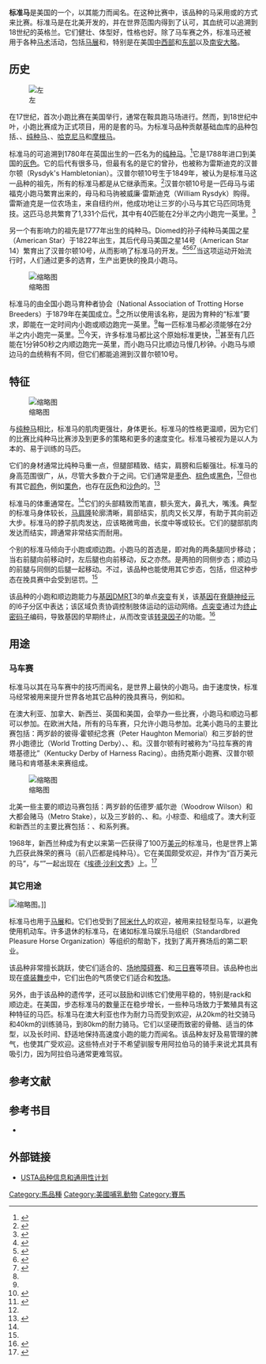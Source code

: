 {{Infobox horse breed
| name = 标准马
| image = Meaulnes du Corta.jpg
| image_caption = 标准马最为知名的是作为马车赛品种。
| features = 肌肉发达，身体较长，比纯种马略重，四肢结实，肩膀和后躯有力；能以比赛的速度小跑或顺边跑。
| altname = 小跑马<br />顺边马
| nickname = STB
| country = 美国
| group1 = 美国小跑马协会（United States Trotting Association）
| std1 = http://www.ustrotting.com
| note=
}}

'''标准马'''是美国的一个{{Link-en|马的品种|Horse breed|马种}}，以其{{Link-en|马车赛|Harness racing}}能力而闻名。在这种比赛中，该品种的马采用{{Link-en|小跑|Trot}}或{{Link-en|马的步态#顺边跑|Horse gait#Pace|顺边跑}}的方式来比赛。标准马是在北美开发的，并在世界范围内得到了认可，其血统可以追溯到18世纪的英格兰。它们健壮、体型好，性格也好。除了马车赛之外，标准马还被用于各种[[马术|马术]]活动，包括[[马展|马展]]和{{Link-en|休闲骑马|Pleasure riding}}，特别是在美国[[美国中西部|中西部]]和[[美国东部|东部]]以及[[南安大略|南安大略]]。

== 历史 ==

[[File:Hambletonian10.jpg|左]]

在17世纪，首次小跑比赛在美国举行，通常在鞍具跑马场进行。然而，到18世纪中叶，小跑比赛成为正式项目，用的是套{{Link-en|挽具|Horse harness}}的马。为标准马品种贡献基础血库的品种包括{{Link-en|纳拉甘西特顺边马|Narragansett Pacer}}、{{Link-en|加拿大马|Canadian horse}}、[[纯种马|纯种马]]、{{Link-en|诺福克小跑马|Norfolk Trotter}}、[[哈克尼马|哈克尼马]]和[[摩根马|摩根马]]。

标准马的{{Link-en|基础血统|Foundation stock}}可追溯到1780年在英国出生的一匹名为{{Link-en|信使 (马)|Messenger (horse)|信使}}的[[纯种马|纯种马]]。<ref name="IMH">{{Cite web | title=Standardbred | trans-title=标准马 | url=http://www.imh.org/exhibits/online/standardbred | accessdate=2014-06-24 | publisher=International Museum of the Horse | language=en | archive-date=2021-03-10 | archive-url=https://web.archive.org/web/20210310061720/http://imh.org/exhibits/online/standardbred | dead-url=no }}</ref>它是1788年进口到美国的[[灰色_(马)|灰色]]{{Link-en|种公马|Stallion}}。它的后代有很多{{Link-en|纯种马赛|Thoroughbred racing|平地赛}}马，但最有名的是它的曾孙{{Link-en|汉普尔顿10号|Hambletonian 10}}，也被称为雷斯迪克的汉普尔顿（Rysdyk's Hambletonian）。汉普尔顿10号生于1849年，被认为是标准马这一品种的祖先，所有的标准马都是从它继承而来。<ref name="TBH">{{Cite web | title=Messenger | trans-title=信使 | url=http://www.tbheritage.com/Portraits/Messenger.html | accessdate=2014-06-24 | publisher=Thoroughbred Heritage | language=en | archive-date=2021-03-10 | archive-url=https://web.archive.org/web/20210310062751/http://www.tbheritage.com/Portraits/Messenger.html | dead-url=no }}</ref>汉普尔顿10号是一匹母马与诺福克小跑马繁育出来的，母马和马驹被威廉·雷斯迪克（William Rysdyk）购得。雷斯迪克是一位农场主，来自纽约州，他成功地让三岁的小马与其它马匹同场竞技。这匹马总共繁育了1,331个后代，其中有40匹能在2分半之内小跑完一英里。<ref name="Golden">{{Cite web | title=The Golden Age of the Trotting Horse | trans-title=小跑马的黄金时代 | url=http://www.imh.org/exhibits/online/golden-age-trotting-horse | accessdate=2014-06-24 | publisher=International Museum of the Horse | language=en | archive-date=2021-03-10 | archive-url=https://web.archive.org/web/20210310061735/http://imh.org/exhibits/online/golden-age-trotting-horse | dead-url=no }}</ref>

另一个有影响力的祖先是1777年出生的纯种马{{Link-en|Diomed}}。Diomed的孙子纯种马美国之星（American Star）于1822年出生，其后代母马美国之星14号（American Star 14）繁育出了汉普尔顿10号，从而影响了标准马的开发。<ref name="American Bloodstock">{{cite web | url=https://books.google.com/books?id=fYchAQAAMAAJ&pg=PA240&lpg=PA240&dq=%22american+star%22+horse+1822+stockholm&source=bl&ots=37fBT331WV&sig=ACfU3U1Vx4HGb-JzAIZfjMcMxeBvvrPOHw&hl=en&sa=X&ved=2ahUKEwi5tO6fu9rlAhUGX60KHSzMC2AQ6AEwBXoECAUQAQ#v=onepage&q=%22american%20star%22%20horse%201822%20stockholm&f=false | title=American Bloodstock | trans-title=美国血统 | language=en | access-date=2020-07-21 | archive-date=2021-03-10 | archive-url=https://web.archive.org/web/20210310061742/https://books.google.com/books?id=fYchAQAAMAAJ&pg=PA240&lpg=PA240&dq=%22american+star%22+horse+1822+stockholm&source=bl&ots=37fBT331WV&sig=ACfU3U1Vx4HGb-JzAIZfjMcMxeBvvrPOHw&hl=en&sa=X&ved=2ahUKEwi5tO6fu9rlAhUGX60KHSzMC2AQ6AEwBXoECAUQAQ#v=onepage&q=%22american%20star%22%20horse%201822%20stockholm&f=false | dead-url=no }}</ref><ref name="American Star">{{cite web | url=http://www.classicfamilies.net/HorseDetails.aspx?HorseID=10041700 | title=American Star | trans-title=美国之星 | language=en | access-date=2020-07-21 | archive-date=2020-07-21 | archive-url=https://web.archive.org/web/20200721150451/http://www.classicfamilies.net/HorseDetails.aspx?HorseID=10041700 | dead-url=yes }}</ref><ref name="Duroc">{{cite web | url=http://www.tbheritage.com/Portraits/Duroc.html | title=Duroc | trans-title=杜洛克 | language=en | access-date=2020-07-21 | archive-date=2021-02-24 | archive-url=https://web.archive.org/web/20210224153525/http://www.tbheritage.com/Portraits/Duroc.html | dead-url=no }}</ref><ref name="The Stars">{{cite web | url=https://classicfamilies.net/eBooks/2-AmericanBeginnings.pdf | title=The Stars | trans-title=明星 | language=en | access-date=2020-07-21 | archive-date=2021-03-08 | archive-url=https://web.archive.org/web/20210308011957/https://classicfamilies.net/eBooks/2-AmericanBeginnings.pdf | dead-url=yes }}</ref>当这项运动开始流行时，人们通过更多的选育，生产出更快的挽具小跑马。

[[File:Danpatch1.jpg|缩略图]]

标准马的{{Link-en|品种注册机构|Breed registry}}由全国小跑马育种者协会（National Association of Trotting Horse Breeders）于1879年在美国成立。<ref name="Golden" />之所以使用该名称，是因为育种的“标准”要求，即能在一定时间内小跑或顺边跑完一英里。<ref name="IMH" />每一匹标准马都必须能够在2分半之内小跑完一英里。<ref>{{cite web | url=http://www.thestallionplace.com/breed_info/standardbreds.htm | title=The Stallion Place | trans-title=种马场 | archiveurl=https://web.archive.org/web/20100613183631/http://www.thestallionplace.com/breed_info/standardbreds.htm | archivedate=2010-06-13 | accessdate=2010-02-08 | language=en}}</ref>今天，许多标准马都比这个原始标准更快，<ref>{{Cite web | title=A Day Trip For Sir Taurus | trans-title=金牛座爵士一日游 | url=http://www.standardbredcanada.ca/notices/6-19-14/day-trip-sir-taurus.html | accessdate=2014-06-24 | date=2014-06-19 | publisher=Standardbred Canada | language=en | archive-date=2021-03-10 | archive-url=https://web.archive.org/web/20210310061807/https://standardbredcanada.ca/notices/6-19-14/day-trip-sir-taurus.html | dead-url=no }}</ref>甚至有几匹能在1分钟50秒之内顺边跑完一英里，而小跑马只比顺边马慢几秒钟。小跑马与顺边马的血统稍有不同，但它们都能追溯到汉普尔顿10号。

== 特征 ==

[[File:Standardbred_Hunter.jpg|缩略图]]

与[[纯种马|纯种马]]相比，标准马的肌肉更强壮，身体更长。标准马的性格更温顺，因为它们的比赛比纯种马比赛涉及到更多的策略和更多的速度变化。标准马被视为是以人为本的、易于训练的马匹。

它们的身材通常比纯种马重一点，但腿部精致、结实，肩膀和后躯强壮。标准马的身高范围很广，从{{Convert | 14 | to | 17 | hands}}，尽管大多数介于{{Convert | 15 | to | 16 | hands}}之间。它们通常是[[枣色_(马)|枣色]]、[[棕色_(马)|棕色]]或[[黑色_(马)|黑色]]，<ref name="IMH" />但也有其它[[马匹毛色|颜色]]，例如[[栗色_(马)|栗色]]，也存在[[灰色_(马)|灰色]]和[[沙色_(马)|沙色]]的。<ref name="Lynghaug322">{{cite book | author=Lynghaug | title=Official Horse Breed Standards Guide | trans-title=官方马种标准指南 | page=322 | language=en}}</ref>

标准马的体重通常在{{Convert | 800 | to | 1000 | lb}}。<ref name="IMH" />它们的头部精致而笔直，额头宽大，鼻孔大，嘴浅。典型的标准马身体较长，[[马肩隆|马肩隆]]轮廓清晰，肩部结实，肌肉又长又厚，有助于其向前迈大步。标准马的脖子肌肉发达，应该略微弯曲，长度中等或较长。它们的腿部肌肉发达而结实，蹄通常非常结实而耐用。

个别的标准马倾向于小跑或顺边跑。小跑马的首选{{Link-en|马的步态|Horse gait|步态}}是{{Link-en|小跑|Trot}}，即对角的两条腿同步移动；当右前腿向前移动时，左后腿也向前移动，反之亦然。{{Link-en|马的步态#顺边跑|Horse gait#Pace|顺边跑}}是两拍的同侧步态；顺边马的前腿与同侧的后腿一起移动。不过，该品种也能使用其它步态，包括{{Link-en|半跑和快跑|Canter and gallop|半跑}}，但这种步态在挽具赛中会受到惩罚。<ref name="IMH" />

该品种的小跑和顺边跑能力与[[基因|基因]]DMRT3的单点[[突变|突变]]有关，该[[基因|基因]]在[[脊髓|脊髓]][[神经元|神经元]]的I6子分区中表达；该区域负责协调控制肢体运动的运动网络。[[点突变|点突变]]通过为[[终止密码子|终止密码子]]编码，导致基因的早期终止，从而改变该[[转录因子|转录因子]]的功能。<ref name="Nature">{{Cite journal | title=Mutations in DMRT3 affect locomotion in horses and spinal circuit function in mice | trans-title=DMRT3中的突变影响马的运动和小鼠的脊髓回路功能 | last=Andersson | first=Lisa | last2=Larhammar | date=2012-08-29 | journal=[[Nature|Nature]] | issue=7413 | doi=10.1038/nature11399 | volume=488 | pages=642–646 | pmc=3523687 | pmid=22932389 | language=en}}</ref>

== 用途 ==

=== 马车赛 ===

标准马以其在马车赛中的技巧而闻名，是世界上最快的小跑马。由于速度快，标准马经常被用来提升世界各地其它品种的挽具赛马，例如{{Link-en|奥尔洛夫小跑马|Orlov Trotter}}和{{Link-en|法国小跑马|French Trotter}}。

在澳大利亚、加拿大、新西兰、英国和美国，会举办一些比赛，小跑马和顺边马都可以参加。在欧洲大陆，所有的马车赛，只允许小跑马参加。北美小跑马的主要比赛包括：两岁龄的彼得·霍顿纪念赛（Peter Haughton Memorial）和三岁龄的世界小跑德比（World Trotting Derby）、{{Link-en|扬克斯小跑赛|Yonkers Trot}}、{{Link-en|汉普尔顿赌马|Hambletonian Stakes}}和{{Link-en|肯塔基未来赛|Kentucky Futurity}}。汉普尔顿有时被称为“马拉车赛的肯塔基德比”（Kentucky Derby of Harness Racing）。{{Link-en|小跑马拉车赛三皇冠|Triple Crown of Harness Racing for Trotters|小跑三皇冠}}由扬克斯小跑赛、汉普尔顿赌马和肯塔基未来赛组成。

[[File:Lancaster_County_Amish_03.jpg|缩略图]]

北美一些主要的顺边马赛包括：两岁龄的伍德罗·威尔逊（Woodrow Wilson）和大都会赌马（Metro Stake），以及三岁龄的{{Link-en|小棕壶 (马赛)|Little Brown Jug (horse race)|小棕壶}}、{{Link-en|草原地顺边赛|Meadowlands Pace}}、{{Link-en|北美杯|North America Cup}}和{{Link-en|阿迪奥斯顺边赛|Adios Pace}}。小棕壶、{{Link-en|信使赌马|Messenger Stakes}}和{{Link-en|凯恩顺边赛|Cane Pace}}组成了{{Link-en|顺边马车赛三皇冠|Triple Crown of Harness Racing for Pacers|顺边三皇冠}}。澳大利亚和新西兰的主要比赛包括：{{Link-en|新西兰小跑杯|New Zealand Trotting Cup}}、{{Link-en|奇迹英里顺边赛|Miracle Mile Pace}}和{{Link-en|自治领际|Inter Dominion}}系列赛。

1968年，新西兰种{{Link-en|卡迪根湾 (马)|Cardigan Bay (horse)|卡迪根湾}}成为有史以来第一匹获得了100万[[美元|美元]]的标准马，也是世界上第九匹获此殊荣的赛马（前八匹都是纯种马）。它在美国颇受欢迎，并作为“百万美元的马”，与“{{Link-en|斯坦利舞蹈家|Stanley Dancer}}”一起出现在《[[埃德·沙利文秀|埃德·沙利文秀]]》上。<ref>{{Cite web | title=Inter Dominion – A Brief History | trans-title=自治领际–简史 | url=http://www.harness.org.au/inter/history.htm | accessdate=2014-06-24 | publisher=Harness.org.au | language=en | archive-date=2017-02-25 | archive-url=https://web.archive.org/web/20170225131846/http://www.harness.org.au/inter/history.htm | dead-url=no }}</ref>

=== 其它用途 ===

[[File:Standardbred.png|缩略图]]。]]

标准马也用于[[马展|马展]]和{{Link-en|休闲骑马|Pleasure riding}}。它们也受到了[[阿米什人|阿米什人]]的欢迎，被用来拉轻型马车，以避免使用机动车。许多退休的标准马，在诸如标准马娱乐马组织（Standardbred Pleasure Horse Organization）等组织的帮助下，找到了离开赛场后的第二职业。

该品种非常擅长跳跃，使它们适合{{Link-en|运动马|Sport horse}}的{{Link-en|狩猎座位|Hunt seat}}、[[场地障碍赛|场地障碍赛]]、{{Link-en|猎人表演|Show hunter}}和[[三日赛|三日赛]]等项目。该品种也出现在[[盛装舞步|盛装舞步]]中，它们出色的气质使它们适合{{Link-en|小道骑行|Trail riding}}和[[牧场|牧场]]。

另外，由于该品种的遗传学，还可以鼓励和训练它们使用平稳的{{Link-en|缓行步态|Ambling gait}}，特别是rack和顺边走。在美国，步态标准马的数量正在稳步增长，一些种马场致力于繁殖具有这种特征的马匹。标准马在澳大利亚也作为耐力马而受到欢迎，从20km的社交骑马和40km的训练骑马，到80km的耐力骑马。它们以坚硬而致密的骨骼、适当的体型，以及长时间、舒适地保持高速度小跑的能力而闻名。该品种友好及易管理的脾气，也使其广受欢迎。这些特点对于不希望驯服专用阿拉伯马的骑手来说尤其具有吸引力，因为阿拉伯马通常更难驾驭。

== 参考文献 ==

{{Reflist | 30em}}

== 参考书目 ==

* {{Cite book | last=Lynghaug | first=Fran | title=The Official Horse Breeds Standards Book: The Complete Guide to the Standards of all North American Equine Breed Associations | url=https://archive.org/details/officialhorsebre0000lyng | trans-title=官方马种标准书：所有北美马匹饲养协会标准的完全指南 | publisher=Voyageur Press | location=[[明尼阿波利斯|明尼阿波利斯]] | year=2009 | isbn=978-0-7603-3499-7 | language=en}}

== 外部链接 ==

{{commons category | Standardbred horse | 标准马}}
* [http://standardbreds.ustrotting.com/ USTA品种信息和通用性计划] {{Wayback|url=http://standardbreds.ustrotting.com/ |date=20210310062748 }}

[[Category:馬品種|Category:馬品種]]
[[Category:美國哺乳動物|Category:美國哺乳動物]]
[[Category:賽馬|Category:賽馬]]